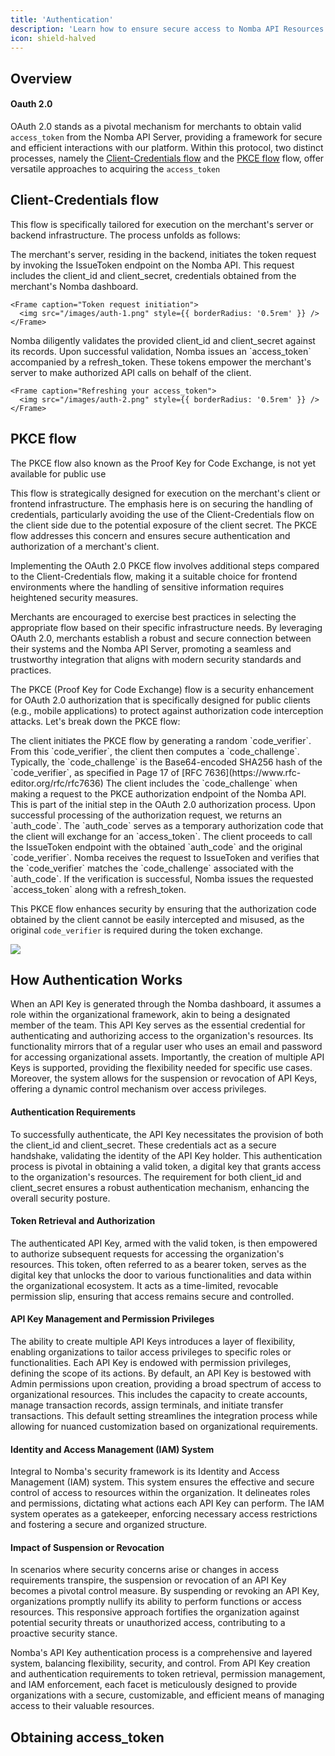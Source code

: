 ```yaml
---
title: 'Authentication'
description: 'Learn how to ensure secure access to Nomba API Resources.'
icon: shield-halved
---
```


## Overview

#### Oauth 2.0
OAuth 2.0 stands as a pivotal mechanism for merchants to obtain valid `access_token` from the Nomba API Server, providing a framework for secure and efficient interactions with our platform. Within this protocol, two distinct processes, namely the [Client-Credentials flow](https://www.rfc-editor.org/rfc/rfc6749) and the [PKCE flow](https://www.rfc-editor.org/rfc/rfc7636) flow, offer versatile approaches to acquiring the `access_token`

## Client-Credentials flow

This flow is specifically tailored for execution on the merchant's server or backend infrastructure. The process unfolds as follows:

<Steps titleSize="p">
  <Step title="Initiation of Token Request">
    The merchant's server, residing in the backend, initiates the token request by invoking the IssueToken endpoint on the Nomba API. This request includes the client_id and client_secret, credentials obtained from the merchant's Nomba dashboard.

    <Frame caption="Token request initiation">
      <img src="/images/auth-1.png" style={{ borderRadius: '0.5rem' }} />
    </Frame>

  </Step>
  <Step title="Token Issuance by Nomba">
    Nomba diligently validates the provided client_id and client_secret against its records. Upon successful validation, Nomba issues an `access_token` accompanied by a refresh_token. These tokens empower the merchant's server to make authorized API calls on behalf of the client.

    <Frame caption="Refreshing your access_token">
      <img src="/images/auth-2.png" style={{ borderRadius: '0.5rem' }} />
    </Frame>
  </Step>
</Steps>

## PKCE flow

<Note>
  The PKCE flow also known as the Proof Key for Code Exchange, is not yet available for public use
</Note>

This flow is strategically designed for execution on the merchant's client or frontend infrastructure. The emphasis here is on securing the handling of credentials, particularly avoiding the use of the Client-Credentials flow on the client side due to the potential exposure of the client secret. The PKCE flow addresses this concern and ensures secure authentication and authorization of a merchant's client.

Implementing the OAuth 2.0 PKCE flow involves additional steps compared to the Client-Credentials flow, making it a suitable choice for frontend environments where the handling of sensitive information requires heightened security measures.

Merchants are encouraged to exercise best practices in selecting the appropriate flow based on their specific infrastructure needs. By leveraging OAuth 2.0, merchants establish a robust and secure connection between their systems and the Nomba API Server, promoting a seamless and trustworthy integration that aligns with modern security standards and practices.

The PKCE (Proof Key for Code Exchange) flow is a security enhancement for OAuth 2.0 authorization that is specifically designed for public clients (e.g., mobile applications) to protect against authorization code interception attacks. Let's break down the PKCE flow:

<Steps titleSize="p">
  <Step title="Client Generates Code Verifier and Code Challenge">
    The client initiates the PKCE flow by generating a random `code_verifier`.
    From this `code_verifier`, the client then computes a `code_challenge`. Typically, the `code_challenge` is the Base64-encoded SHA256 hash of the `code_verifier`, as specified in Page 17 of [RFC 7636](https://www.rfc-editor.org/rfc/rfc7636)
  </Step>

  <Step title="Client Sends Code Challenge to Authorize Endpoint">
    The client includes the `code_challenge` when making a request to the PKCE authorization endpoint of the Nomba API. This is part of the initial step in the OAuth 2.0 authorization process.
  </Step>

  <Step title="Nomba Returns Auth Code">
    Upon successful processing of the authorization request, we returns an `auth_code`. The `auth_code` serves as a temporary authorization code that the client will exchange for an `access_token`.
  </Step>

  <Step title="Client Calls IssueToken Endpoint">
    The client proceeds to call the IssueToken endpoint with the obtained `auth_code` and the original `code_verifier`.
  </Step>

  <Step title="Nomba Verifies auth code, Code Verifier and Issues Tokens">
    Nomba receives the request to IssueToken and verifies that the `code_verifier` matches the `code_challenge` associated with the `auth_code`. If the verification is successful, Nomba issues the requested `access_token` along with a refresh_token.
  </Step>
</Steps>

This PKCE flow enhances security by ensuring that the authorization code obtained by the client cannot be easily intercepted and misused, as the original `code_verifier` is required during the token exchange.

<Frame caption="PKCE flow">
  <img src="/images/auth-pkce-1.png" style={{ borderRadius: '0.5rem' }} />
</Frame>

## How Authentication Works

When an API Key is generated through the Nomba dashboard, it assumes a role within the organizational framework, akin to being a designated member of the team. This API Key serves as the essential credential for authenticating and authorizing access to the organization's resources. Its functionality mirrors that of a regular user who uses an email and password for accessing organizational assets. Importantly, the creation of multiple API Keys is supported, providing the flexibility needed for specific use cases. Moreover, the system allows for the suspension or revocation of API Keys, offering a dynamic control mechanism over access privileges.

#### Authentication Requirements

To successfully authenticate, the API Key necessitates the provision of both the client_id and client_secret. These credentials act as a secure handshake, validating the identity of the API Key holder. This authentication process is pivotal in obtaining a valid token, a digital key that grants access to the organization's resources. The requirement for both client_id and client_secret ensures a robust authentication mechanism, enhancing the overall security posture.

#### Token Retrieval and Authorization

The authenticated API Key, armed with the valid token, is then empowered to authorize subsequent requests for accessing the organization's resources. This token, often referred to as a bearer token, serves as the digital key that unlocks the door to various functionalities and data within the organizational ecosystem. It acts as a time-limited, revocable permission slip, ensuring that access remains secure and controlled.

#### API Key Management and Permission Privileges

The ability to create multiple API Keys introduces a layer of flexibility, enabling organizations to tailor access privileges to specific roles or functionalities. Each API Key is endowed with permission privileges, defining the scope of its actions. By default, an API Key is bestowed with Admin permissions upon creation, providing a broad spectrum of access to organizational resources. This includes the capacity to create accounts, manage transaction records, assign terminals, and initiate transfer transactions. This default setting streamlines the integration process while allowing for nuanced customization based on organizational requirements.

#### Identity and Access Management (IAM) System

Integral to Nomba's security framework is its Identity and Access Management (IAM) system. This system ensures the effective and secure control of access to resources within the organization. It delineates roles and permissions, dictating what actions each API Key can perform. The IAM system operates as a gatekeeper, enforcing necessary access restrictions and fostering a secure and organized structure.

#### Impact of Suspension or Revocation

In scenarios where security concerns arise or changes in access requirements transpire, the suspension or revocation of an API Key becomes a pivotal control measure. By suspending or revoking an API Key, organizations promptly nullify its ability to perform functions or access resources. This responsive approach fortifies the organization against potential security threats or unauthorized access, contributing to a proactive security stance.

Nomba's API Key authentication process is a comprehensive and layered system, balancing flexibility, security, and control. From API Key creation and authentication requirements to token retrieval, permission management, and IAM enforcement, each facet is meticulously designed to provide organizations with a secure, customizable, and efficient means of managing access to their valuable resources.

## Obtaining access_token